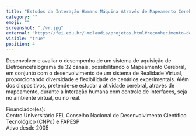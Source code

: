 ```yaml
---
title: "Estudos da Interação Humano Máquina Através de Mapeamento Cerebral em Ambiente de Realidade Virtual"
category: ""
emoji: ""
screenshot: "./vr.jpg"
external: "https://fei.edu.br/~mclaudia/projetos.html#reconhecimento-de-padroes-e-classificacao-de-sinais-eletroencefalograficos"
visible: "true"
position: 4
---
```


Desenvolver e avaliar o desempenho de um sistema de aquisição de Eletroencefalograma de 32 canais, possibilitando o Mapeamento Cerebral, em conjunto com o desenvolvimento de um sistema de Realidade Virtual, proporcionando diversidade e flexibilidade de cenários experimentais. Além dos dispositivos, pretende-se estudar a atividade cerebral, através de mapeamento, durante a Interação humana com controle de interfaces, seja no ambiente virtual, ou no real.

Financiador(es):  
Centro Universitário FEI, Conselho Nacional de Desenvolvimento Científico Tecnológico (CNPq) e FAPESP   
Ativo desde 2005